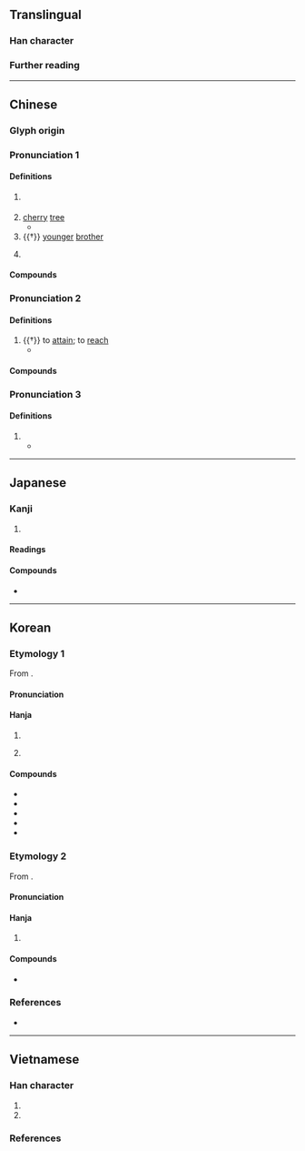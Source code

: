 {{character info}}
==Translingual==

===Han character===
{{Han char|rn=75|rad=木|as=08|sn=12|four=45932|canj=DLE|ids=⿰木隶}}

===Further reading===
{{Han ref|kx=0533.180|dkj=14957|dj=0921.160|hdz=21240.030|uh=68E3}}

----

==Chinese==
{{zh-forms}}

===Glyph origin===
{{Han etym}}
{{Han compound|木|隶|c1=s|c2=p|t1=wood; tree|ls=psc}}

===Pronunciation 1===
{{zh-pron
|m=dì
|c=dai6
|mc=y
|oc=y
|ma=
|cat=pn,n
}}

====Definitions====
{{zh-hanzi}}

# {{lb|zh|botany}} {{taxlink|Kerria japonica|species|ver=180130}}
# [[cherry]] [[tree]]
#* {{zh-x|常棣 之 華，鄂 不 韡{wěi}韡{wěi}。凡 今 之 人，莫 如 兄弟。|The flowers of the '''cherry''' tree—<br>Are they not gorgeously displayed?<br>Of all the men in the world<br>There are none equal to brothers.|ref=Shijing}}
# {{†}} [[younger]] [[brother]]
#: {{zh-alt-inline|弟}}
# {{surname|zh}}

====Compounds====
{{zh-der|棠棣:{{taxlink|Prunus japonica|species}}, brothers|棣花|無棣|唐棣:{{taxlink|Prunus japonica|species}}, brothers|常棣:{{taxlink|Prunus japonica|species}}, brothers|棣華|棣鄂|棣棠:[[kerria]], {{taxlink|Kerria japonica|species|noshow=1}}|棣棠花:[[kerria]], {{taxlink|Kerria japonica|species}}}}

===Pronunciation 2===
{{zh-pron
|m=tì
|mc=
|oc=
|cat=v
}}

====Definitions====
{{zh-hanzi}}

# {{†}} to [[attain]]; to [[reach]]
#* {{zh-x|正月，《乾[乾]》之 九 三，萬物 棣{tì}通。|ref=Hanshu}}

====Compounds====
{{zh-der|棣通|棣達}}

===Pronunciation 3===
{{zh-pron
|m=dài
|mc=
|oc=
|cat=a
}}

====Definitions====
{{zh-hanzi}}

# {{zh-only|棣棣}}
#* {{zh-x|我 心 匪 席，不可 卷 也。威 儀 棣{dài}棣{dài}，不可 選 也。|My mind is not a mat;<br>It cannot be rolled up.<br>My deportment has been '''dignified and good''',<br>With nothing wrong which can be pointed out.|ref=Shijing}}

----

==Japanese==

===Kanji===
{{ja-kanji|grade=|rs=木08}}

# {{lb|ja|botany}} {{taxlink|Kerria japonica|species|ver=180130}}

====Readings====
{{ja-readings
|goon=だい
|kanon=てい
|on=たい
|kun=にわざくら, いくり, にわうめ
|nanori=とおる
}}

====Compounds====
* {{ja-r|棣棠|ヤマブキ}}

----

==Korean==

===Etymology 1===
From {{der|ko|ltc|sort=체|-}} {{ltc-l|棣}}.

{{collapse|
* {{hanja-dongguk|똉〮|ttyéy}}
* {{hanja-hunmong|톄〯|thyěy|菓實#상11B}}
|Historical readings
|bg=#FFFFFF}}

====Pronunciation====
{{ko-hanja-pron|체}}

====Hanja====
{{ko-hanja-search}}
{{ko-hanja|산앵두나무|체}}

# {{hanja form of|체|{{taxlink|Vaccinium koreanum|species|ver=190830}}}}
# {{lb|ko|literary}} {{hanja form of|체|to [[attain]]; to [[reach]]}}

====Compounds====
{{der-top3|Compounds}}
* {{ko-l|체당|棣棠}}
* {{ko-l|체통|棣通}}
* {{ko-l|체화|棣華}}
* {{ko-l|체당화|棣棠花}}
* {{ko-l|체악지정|棣鄂之情}}
{{der-bottom}}

===Etymology 2===
From {{der|ko|ltc|-}} {{zh-l|*棣}}.

{{collapse|
* {{hanja-dongguk|ᄄᆡᆼ〮|ttóy}}
|Historical readings
|bg=#FFFFFF}}

====Pronunciation====
{{ko-hanja-pron|태}}

====Hanja====
{{ko-hanja|익숙하다|익숙할|태}}

# {{lb|ko|literary}} {{hanja form of|태|[[courteous]] [[appearance]]}}

====Compounds====
{{der-top3|Compounds}}
* {{ko-l|태태|棣棣}}
{{der-bottom}}

===References===
* {{R:hanjadoc|5132}}

----

==Vietnamese==

===Han character===
{{vi-readings|rs=木08
|hanviet=đệ-gdhn, lệ-gdhn
|phienthiet=大計 đại kế
}}

# {{han tu form of|đệ|[[brother]]; [[sibling]]}}
# {{han tu form of|lệ|{{taxlink|Kerria japonica|species|ver=180130}}}}

===References===
<references/>